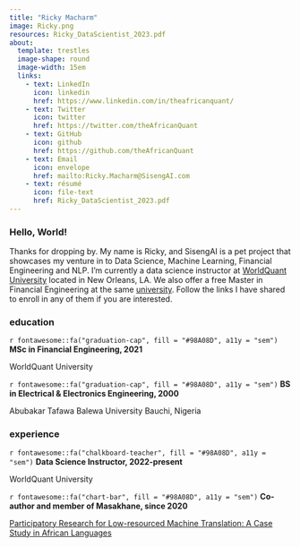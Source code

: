 ```yaml
---
title: "Ricky Macharm"
image: Ricky.png
resources: Ricky_DataScientist_2023.pdf
about: 
  template: trestles
  image-shape: round
  image-width: 15em
  links:
    - text: LinkedIn
      icon: linkedin
      href: https://www.linkedin.com/in/theafricanquant/
    - text: Twitter
      icon: twitter
      href: https://twitter.com/theAfricanQuant
    - text: GitHub
      icon: github
      href: https://github.com/theAfricanQuant
    - text: Email
      icon: envelope
      href: mailto:Ricky.Macharm@SisengAI.com
    - text: résumé
      icon: file-text
      href: Ricky_DataScientist_2023.pdf
---
```



### Hello, World!    

<p class="topbr"> Thanks for dropping by. My name is Ricky, and SisengAI is a pet project that showcases my venture in to Data Science, Machine Learning, Financial Engineering and NLP. I'm currently a data science instructor at [WorldQuant University](https://www.wqu.edu/programs/applied-ds-lab) located in New Orleans, LA. We also offer a free Master in Financial Engineering at the same [university](https://www.wqu.edu/programs/mscfe/). Follow the links I have shared to enroll in any of them if you are interested.</p>

### education

<div class="topbr">
<p class="custom-subtitle">`r fontawesome::fa("graduation-cap", fill = "#98A08D", a11y = "sem")` **MSc in Financial Engineering, 2021**</p>  
<p class="custom-subtitle2">WorldQuant University</p>

<p class="custom-subtitle">`r fontawesome::fa("graduation-cap", fill = "#98A08D", a11y = "sem")` **BS in Electrical & Electronics Engineering, 2000**</p>  
<p class="custom-subtitle2">Abubakar Tafawa Balewa University Bauchi, Nigeria</p>
</div>



### experience

<div class="topbr">
<p class="custom-subtitle">`r fontawesome::fa("chalkboard-teacher", fill = "#98A08D", a11y = "sem")` **Data Science Instructor, 2022-present**</p>   
<p class="custom-subtitle2">WorldQuant University</p>  

<p class="custom-subtitle">`r fontawesome::fa("chart-bar", fill = "#98A08D", a11y = "sem")` **Co-author and member of Masakhane, since 2020**</p>    
<p class="custom-subtitle2">[Participatory Research for Low-resourced Machine Translation: A Case Study in African Languages](https://www.researchgate.net/publication/344505986_Participatory_Research_for_Low-resourced_Machine_Translation_A_Case_Study_in_African_Languages)</p>
</div>

